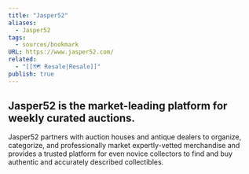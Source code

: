 ```yaml
---
title: "Jasper52"
aliases:
  - Jasper52
tags:
  - sources/bookmark
URL: https://www.jasper52.com/
related:
  - "[[🗺️ Resale|Resale]]"
publish: true
---
```


## Jasper52 is the market-leading platform for weekly curated auctions.

Jasper52 partners with auction houses and antique dealers to organize, categorize, and professionally market expertly-vetted merchandise and provides a trusted platform for even novice collectors to find and buy authentic and accurately described collectibles.

